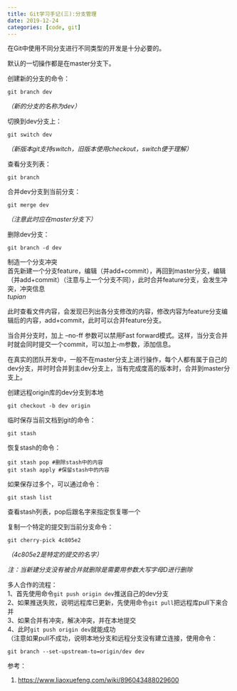 ```yaml
---
title: Git学习手记(三):分支管理 
date: 2019-12-24
categories: [code, git]
---
```




在Git中使用不同分支进行不同类型的开发是十分必要的。

默认的一切操作都是在master分支下。

创建新的分支的命令：

```
git branch dev
```
*（新的分支的名称为dev）*

切换到dev分支上：

```
git switch dev
```
*（新版本git支持switch，旧版本使用checkout，switch便于理解）*

查看分支列表：
```
git branch
```
合并dev分支到当前分支：
```
git merge dev
```
*（注意此时应在master分支下）*

删除dev分支：
```
git branch -d dev
```
制造一个分支冲突\
首先新建一个分支feature，编辑（并add+commit），再回到master分支，编辑（并add+commit）（注意与上一个分支不同），此时合并feature分支，会发生冲突，冲突信息\
*tupian*

此时查看文件内容，会发现已列出各分支修改的内容，修改内容为feature分支编辑后的内容，add+commit，此时可以合并feature分支。

当合并分支时，加上 --no-ff 参数可以禁用Fast
forward模式。这样，当分支合并时就会同时提交一个commit，可以加上-m参数，添加信息。

在真实的团队开发中，一般不在master分支上进行操作，每个人都有属于自己的dev分支，并时时合并到主dev分支上，当有完成度高的版本时，合并到master分支上。

创建远程origin库的dev分支到本地
```
git checkout -b dev origin
```
临时保存当前文档到git的命令：
```
git stash
```
恢复stash的命令：
```
git stash pop #删除stash中的内容
git stash apply #保留stash中的内容
```
如果保存过多个，可以通过命令：
```
git stash list
```
查看stash列表，pop后跟名字来指定恢复哪一个

复制一个特定的提交到当前分支命令：
```
git cherry-pick 4c805e2
```
*（4c805e2是特定的提交的名字）*

_注：当新建分支没有被合并就删除是需要用参数大写字母D进行删除 _

多人合作的流程：\
1、首先使用命令`git push origin dev`推送自己的dev分支\
2、如果推送失败，说明远程库已更新，先使用命令`git pull`把远程库pull下来合并\
3、如果合并有冲突，解决冲突，并在本地提交\
4、此时`git push origin dev`就能成功\
（注意如果pull不成功，说明本地分支和远程分支没有建立连接，使用命令：
```
git branch --set-upstream-to=origin/dev dev
```
参考：

1. [https://www.liaoxuefeng.com/wiki/896043488029600](https://www.liaoxuefeng.com/wiki/896043488029600)
